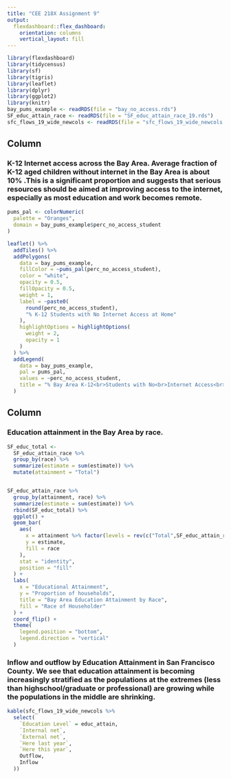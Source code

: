 ```yaml
---
title: "CEE 218X Assignment 9"
output: 
  flexdashboard::flex_dashboard:
    orientation: columns
    vertical_layout: fill
---
```




```r
library(flexdashboard)
library(tidycensus)
library(sf)
library(tigris)
library(leaflet)
library(dplyr)
library(ggplot2)
library(knitr)
bay_pums_example <- readRDS(file = "bay_no_access.rds")
SF_educ_attain_race <- readRDS(file = "SF_educ_attain_race_19.rds")
sfc_flows_19_wide_newcols <- readRDS(file = "sfc_flows_19_wide_newcols.rds")

```

Column {data-width=500}
-----------------------------------------------------------------------


### K-12 Internet access across the Bay Area. Average fraction of K-12 aged children without internet in the Bay Area is about 10% .This is a significant proportion and suggests that serious resources should be aimed at improving access to the internet, especially as most education and work becomes remote. 

```r
pums_pal <- colorNumeric(
  palette = "Oranges",
  domain = bay_pums_example$perc_no_access_student
)

leaflet() %>%
  addTiles() %>% 
  addPolygons(
    data = bay_pums_example,
    fillColor = ~pums_pal(perc_no_access_student),
    color = "white",
    opacity = 0.5,
    fillOpacity = 0.5,
    weight = 1,
    label = ~paste0(
      round(perc_no_access_student), 
      "% K-12 Students with No Internet Access at Home"
    ),
    highlightOptions = highlightOptions(
      weight = 2,
      opacity = 1
    )
  ) %>% 
  addLegend(
    data = bay_pums_example,
    pal = pums_pal,
    values = ~perc_no_access_student,
    title = "% Bay Area K-12<br>Students with No<br>Internet Access<br>At Home"
  )
```

Column {data-width=500}
-----------------------------------------------------------------------

### Education attainment in the Bay Area by race. 

```r
SF_educ_total <-
  SF_educ_attain_race %>% 
  group_by(race) %>% 
  summarize(estimate = sum(estimate)) %>% 
  mutate(attainment = "Total")


SF_educ_attain_race %>% 
  group_by(attainment, race) %>% 
  summarize(estimate = sum(estimate)) %>% 
  rbind(SF_educ_total) %>% 
  ggplot() +
  geom_bar(
    aes(
      x = attainment %>% factor(levels = rev(c("Total",SF_educ_attain_race$attainment[1:4]))),
      y = estimate,
      fill = race
    ),
    stat = "identity",
    position = "fill"
  ) +
  labs(
    x = "Educational Attainment",
    y = "Proportion of households",
    title = "Bay Area Education Attainment by Race",
    fill = "Race of Householder"
  ) +
  coord_flip() +
  theme(
    legend.position = "bottom",
    legend.direction = "vertical"
  )
```

### Inflow and outflow by Education Attainment in San Francisco County. We see that education attainment is becoming increasingly stratified as the populations at the extremes (less than highschool/graduate or professional) are growing while the populations in the middle are shrinking. 

```r
kable(sfc_flows_19_wide_newcols %>% 
  select(
    `Education Level` = educ_attain, 
    `Internal net`,
    `External net`,
    `Here last year`, 
    `Here this year`, 
    Outflow, 
    Inflow
  ))
```

